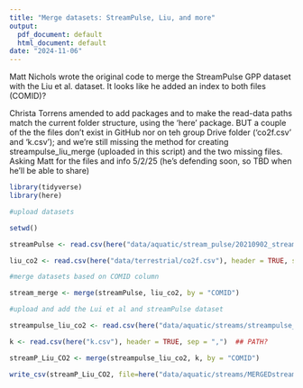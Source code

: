 ```yaml
---
title: "Merge datasets: StreamPulse, Liu, and more"
output:
  pdf_document: default
  html_document: default
date: "2024-11-06"
---
```


Matt Nichols wrote the original code to merge the StreamPulse GPP dataset with the Liu et al. dataset. It looks like he added an index to both files (COMID)? 

Christa Torrens amended to add packages and to make the read-data paths match the current folder structure, using the 'here' package. BUT a couple of the the files don't exist in GitHub nor on teh group Drive folder (‘co2f.csv’ and ‘k.csv’); and we're still missing the method for creating streampulse_liu_merge (uploaded in this script) and the two missing files.  Asking Matt for the files and info 5/2/25 (he's defending soon, so TBD when he'll be able to share)

```r

library(tidyverse)
library(here)

```


```r
#upload datasets

setwd()

streamPulse <- read.csv(here("data/aquatic/stream_pulse/20210902_streampulse_synthesis_statset.csv"), header = TRUE, sep = ",")

liu_co2 <- read.csv(here("data/terrestrial/co2f.csv"), header = TRUE, sep = ",")

#merge datasets based on COMID column

stream_merge <- merge(streamPulse, liu_co2, by = "COMID")

```

```r
#upload and add the Lui et al and streamPulse dataset

streampulse_liu_co2 <- read.csv(here("data/aquatic/streams/streampulse_liu_merge.csv"), header = TRUE, sep = ",")

k <- read.csv(here("k.csv"), header = TRUE, sep = ",")  ## PATH? 

```

```r
streamP_Liu_CO2 <- merge(streampulse_liu_co2, k, by = "COMID")

write_csv(streamP_Liu_CO2, file=here("data/aquatic/streams/MERGEDstreamPulse_Liu.csv"))
```


